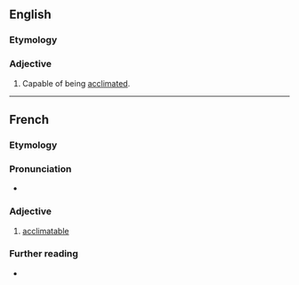 ==English==

===Etymology===
{{suffix|en|acclimate|able}}

===Adjective===
{{head|en|adjective}}

# Capable of being [[acclimate]]d.

----

==French==

===Etymology===
{{suffix|fr|acclimater|able}}

===Pronunciation===
* {{audio|fr|LL-Q150 (fra)-Lepticed7-acclimatable.wav|Audio}}

===Adjective===
{{fr-adj}}

# [[#English|acclimatable]]

===Further reading===
* {{R:TLFi}}